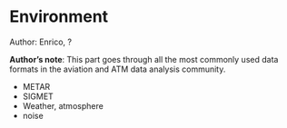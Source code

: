 # Environment

::: {.callout-tip}
Author: Enrico, ?
:::

::: {.callout-note}
**Author's note**: This part goes through all the most commonly used data formats in the
aviation and ATM data analysis community.

* METAR
* SIGMET
* Weather, atmosphere
* noise

:::
